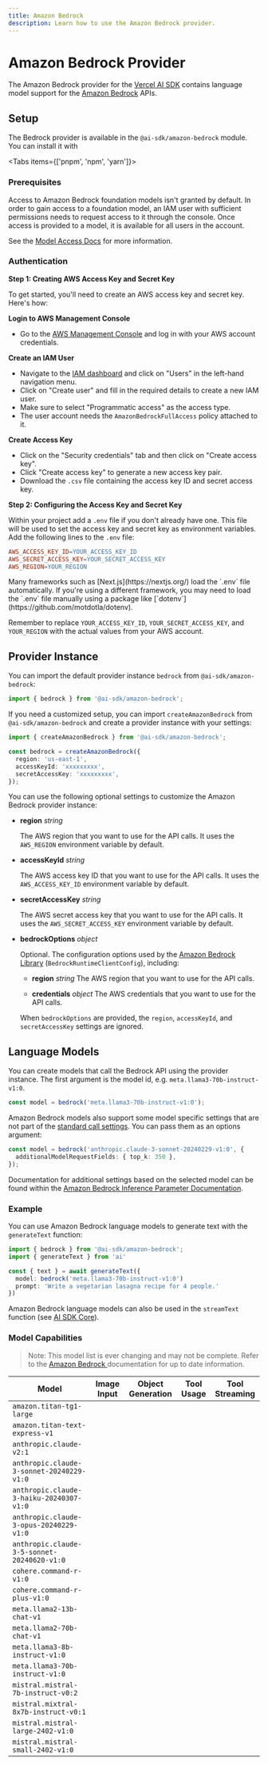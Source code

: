 ```yaml
---
title: Amazon Bedrock
description: Learn how to use the Amazon Bedrock provider.
---
```


# Amazon Bedrock Provider

The Amazon Bedrock provider for the [Vercel AI SDK](https://sdk.vercel.ai/docs) contains language model support for the [Amazon Bedrock](https://aws.amazon.com/bedrock) APIs.

## Setup

The Bedrock provider is available in the `@ai-sdk/amazon-bedrock` module. You can install it with

<Tabs items={['pnpm', 'npm', 'yarn']}>
  <Tab>
    <Snippet text="pnpm install @ai-sdk/amazon-bedrock" dark />
  </Tab>
  <Tab>
    <Snippet text="npm install @ai-sdk/amazon-bedrock" dark />
  </Tab>
  <Tab>
    <Snippet text="yarn add @ai-sdk/amazon-bedrock" dark />
  </Tab>
</Tabs>

### Prerequisites

Access to Amazon Bedrock foundation models isn't granted by default. In order to gain access to a foundation model, an IAM user with sufficient permissions needs to request access to it through the console. Once access is provided to a model, it is available for all users in the account.

See the [Model Access Docs](https://docs.aws.amazon.com/bedrock/latest/userguide/model-access.html) for more information.

### Authentication

**Step 1: Creating AWS Access Key and Secret Key**

To get started, you'll need to create an AWS access key and secret key. Here's how:

**Login to AWS Management Console**

- Go to the [AWS Management Console](https://console.aws.amazon.com/) and log in with your AWS account credentials.

**Create an IAM User**

- Navigate to the [IAM dashboard](https://console.aws.amazon.com/iam/home) and click on "Users" in the left-hand navigation menu.
- Click on "Create user" and fill in the required details to create a new IAM user.
- Make sure to select "Programmatic access" as the access type.
- The user account needs the `AmazonBedrockFullAccess` policy attached to it.

**Create Access Key**

- Click on the "Security credentials" tab and then click on "Create access key".
- Click "Create access key" to generate a new access key pair.
- Download the `.csv` file containing the access key ID and secret access key.

**Step 2: Configuring the Access Key and Secret Key**

Within your project add a `.env` file if you don't already have one. This file will be used to set the access key and secret key as environment variables. Add the following lines to the `.env` file:

```makefile
AWS_ACCESS_KEY_ID=YOUR_ACCESS_KEY_ID
AWS_SECRET_ACCESS_KEY=YOUR_SECRET_ACCESS_KEY
AWS_REGION=YOUR_REGION
```

<Note>
  Many frameworks such as [Next.js](https://nextjs.org/) load the `.env` file
  automatically. If you're using a different framework, you may need to load the
  `.env` file manually using a package like
  [`dotenv`](https://github.com/motdotla/dotenv).
</Note>

Remember to replace `YOUR_ACCESS_KEY_ID`, `YOUR_SECRET_ACCESS_KEY`, and `YOUR_REGION` with the actual values from your AWS account.

## Provider Instance

You can import the default provider instance `bedrock` from `@ai-sdk/amazon-bedrock`:

```ts
import { bedrock } from '@ai-sdk/amazon-bedrock';
```

If you need a customized setup, you can import `createAmazonBedrock` from `@ai-sdk/amazon-bedrock` and create a provider instance with your settings:

```ts
import { createAmazonBedrock } from '@ai-sdk/amazon-bedrock';

const bedrock = createAmazonBedrock({
  region: 'us-east-1',
  accessKeyId: 'xxxxxxxxx',
  secretAccessKey: 'xxxxxxxxx',
});
```

You can use the following optional settings to customize the Amazon Bedrock provider instance:

- **region** _string_

  The AWS region that you want to use for the API calls.
  It uses the `AWS_REGION` environment variable by default.

- **accessKeyId** _string_

  The AWS access key ID that you want to use for the API calls.
  It uses the `AWS_ACCESS_KEY_ID` environment variable by default.

- **secretAccessKey** _string_

  The AWS secret access key that you want to use for the API calls.
  It uses the `AWS_SECRET_ACCESS_KEY` environment variable by default.

- **bedrockOptions** _object_

  Optional. The configuration options used by the [Amazon Bedrock Library](https://docs.aws.amazon.com/AWSJavaScraiptSDK/v3/latest/Package/-aws-sdk-client-bedrock-runtime/)
  (`BedrockRuntimeClientConfig`), including:

  - **region** _string_
    The AWS region that you want to use for the API calls.

  - **credentials** _object_
    The AWS credentials that you want to use for the API calls.

  When `bedrockOptions` are provided, the `region`, `accessKeyId`, and `secretAccessKey` settings are ignored.

## Language Models

You can create models that call the Bedrock API using the provider instance.
The first argument is the model id, e.g. `meta.llama3-70b-instruct-v1:0`.

```ts
const model = bedrock('meta.llama3-70b-instruct-v1:0');
```

Amazon Bedrock models also support some model specific settings that are not part of the [standard call settings](/docs/ai-sdk-core/settings).
You can pass them as an options argument:

```ts
const model = bedrock('anthropic.claude-3-sonnet-20240229-v1:0', {
  additionalModelRequestFields: { top_k: 350 },
});
```

Documentation for additional settings based on the selected model can be found within the [Amazon Bedrock Inference Parameter Documentation](https://docs.aws.amazon.com/bedrock/latest/userguide/model-parameters.html).

### Example

You can use Amazon Bedrock language models to generate text with the `generateText` function:

```ts
import { bedrock } from '@ai-sdk/amazon-bedrock';
import { generateText } from 'ai'

const { text } = await generateText({
  model: bedrock('meta.llama3-70b-instruct-v1:0')
  prompt: 'Write a vegetarian lasagna recipe for 4 people.'
})
```

Amazon Bedrock language models can also be used in the `streamText` function
(see [AI SDK Core](/docs/ai-sdk-core)).

### Model Capabilities

> Note: This model list is ever changing and may not be complete. Refer to the [Amazon Bedrock ](https://docs.aws.amazon.com/bedrock/latest/userguide/conversation-inference.html#conversation-inference-supported-models-features) documentation for up to date information.

| Model                                       | Image Input         | Object Generation   | Tool Usage          | Tool Streaming      |
| ------------------------------------------- | ------------------- | ------------------- | ------------------- | ------------------- |
| `amazon.titan-tg1-large`                    | <Cross size={18} /> | <Cross size={18} /> | <Cross size={18} /> | <Cross size={18} /> |
| `amazon.titan-text-express-v1`              | <Cross size={18} /> | <Cross size={18} /> | <Cross size={18} /> | <Cross size={18} /> |
| `anthropic.claude-v2:1`                     | <Cross size={18} /> | <Cross size={18} /> | <Cross size={18} /> | <Cross size={18} /> |
| `anthropic.claude-3-sonnet-20240229-v1:0`   | <Check size={18} /> | <Check size={18} /> | <Check size={18} /> | <Check size={18} /> |
| `anthropic.claude-3-haiku-20240307-v1:0`    | <Check size={18} /> | <Check size={18} /> | <Check size={18} /> | <Check size={18} /> |
| `anthropic.claude-3-opus-20240229-v1:0`     | <Check size={18} /> | <Check size={18} /> | <Check size={18} /> | <Check size={18} /> |
| `anthropic.claude-3-5-sonnet-20240620-v1:0` | <Check size={18} /> | <Check size={18} /> | <Check size={18} /> | <Check size={18} /> |
| `cohere.command-r-v1:0`                     | <Cross size={18} /> | <Cross size={18} /> | <Check size={18} /> | <Cross size={18} /> |
| `cohere.command-r-plus-v1:0`                | <Cross size={18} /> | <Cross size={18} /> | <Check size={18} /> | <Cross size={18} /> |
| `meta.llama2-13b-chat-v1`                   | <Cross size={18} /> | <Cross size={18} /> | <Cross size={18} /> | <Cross size={18} /> |
| `meta.llama2-70b-chat-v1`                   | <Cross size={18} /> | <Cross size={18} /> | <Cross size={18} /> | <Cross size={18} /> |
| `meta.llama3-8b-instruct-v1:0`              | <Cross size={18} /> | <Cross size={18} /> | <Cross size={18} /> | <Cross size={18} /> |
| `meta.llama3-70b-instruct-v1:0`             | <Cross size={18} /> | <Cross size={18} /> | <Cross size={18} /> | <Cross size={18} /> |
| `mistral.mistral-7b-instruct-v0:2`          | <Cross size={18} /> | <Cross size={18} /> | <Cross size={18} /> | <Cross size={18} /> |
| `mistral.mixtral-8x7b-instruct-v0:1`        | <Cross size={18} /> | <Cross size={18} /> | <Cross size={18} /> | <Cross size={18} /> |
| `mistral.mistral-large-2402-v1:0`           | <Cross size={18} /> | <Cross size={18} /> | <Cross size={18} /> | <Cross size={18} /> |
| `mistral.mistral-small-2402-v1:0`           | <Cross size={18} /> | <Cross size={18} /> | <Cross size={18} /> | <Cross size={18} /> |
